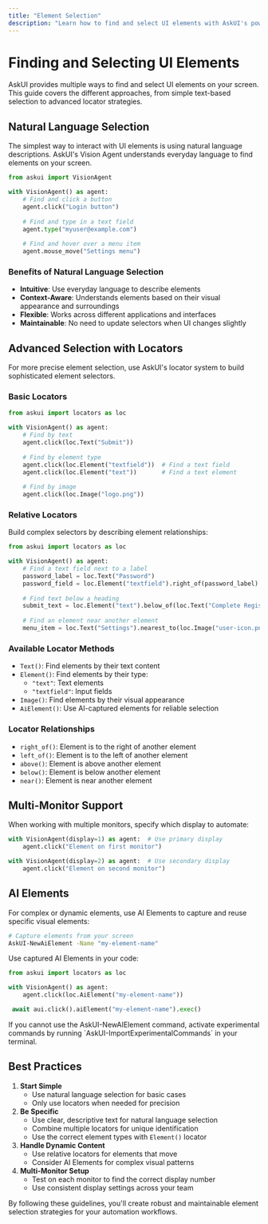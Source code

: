 ```yaml
---
title: "Element Selection"
description: "Learn how to find and select UI elements with AskUI's powerful selection capabilities"
---
```


# Finding and Selecting UI Elements

AskUI provides multiple ways to find and select UI elements on your screen. This guide covers the different approaches, from simple text-based selection to advanced locator strategies.

## Natural Language Selection

The simplest way to interact with UI elements is using natural language descriptions. AskUI's Vision Agent understands everyday language to find elements on your screen.

```python
from askui import VisionAgent

with VisionAgent() as agent:
    # Find and click a button
    agent.click("Login button")
    
    # Find and type in a text field
    agent.type("myuser@example.com")
    
    # Find and hover over a menu item
    agent.mouse_move("Settings menu")
```

### Benefits of Natural Language Selection

- **Intuitive**: Use everyday language to describe elements
- **Context-Aware**: Understands elements based on their visual appearance and surroundings
- **Flexible**: Works across different applications and interfaces
- **Maintainable**: No need to update selectors when UI changes slightly

## Advanced Selection with Locators

For more precise element selection, use AskUI's locator system to build sophisticated element selectors.

### Basic Locators

```python
from askui import locators as loc

with VisionAgent() as agent:
    # Find by text
    agent.click(loc.Text("Submit"))
    
    # Find by element type
    agent.click(loc.Element("textfield"))  # Find a text field
    agent.click(loc.Element("text"))       # Find a text element
    
    # Find by image
    agent.click(loc.Image("logo.png"))
```

### Relative Locators

Build complex selectors by describing element relationships:

```python
from askui import locators as loc

with VisionAgent() as agent:
    # Find a text field next to a label
    password_label = loc.Text("Password")
    password_field = loc.Element("textfield").right_of(password_label)
    
    # Find text below a heading
    submit_text = loc.Element("text").below_of(loc.Text("Complete Registration"))
    
    # Find an element near another element
    menu_item = loc.Text("Settings").nearest_to(loc.Image("user-icon.png"))
```

### Available Locator Methods

- `Text()`: Find elements by their text content
- `Element()`: Find elements by their type:
  - `"text"`: Text elements
  - `"textfield"`: Input fields
- `Image()`: Find elements by their visual appearance
- `AiElement()`: Use AI-captured elements for reliable selection

### Locator Relationships

- `right_of()`: Element is to the right of another element
- `left_of()`: Element is to the left of another element
- `above()`: Element is above another element
- `below()`: Element is below another element
- `near()`: Element is near another element

## Multi-Monitor Support

When working with multiple monitors, specify which display to automate:

```python
with VisionAgent(display=1) as agent:  # Use primary display
    agent.click("Element on first monitor")

with VisionAgent(display=2) as agent:  # Use secondary display
    agent.click("Element on second monitor")
```

## AI Elements

For complex or dynamic elements, use AI Elements to capture and reuse specific visual elements:

```bash
# Capture elements from your screen
AskUI-NewAiElement -Name "my-element-name"
```

Use captured AI Elements in your code:
<CodeGroup>

```python Vision Agent (Python)
from askui import locators as loc

with VisionAgent() as agent:
    agent.click(loc.AiElement("my-element-name"))
```

```python Typescript ADK
 await aui.click().aiElement("my-element-name").exec()
```


</CodeGroup>

<Note>
  If you cannot use the AskUI-NewAIElement command, activate experimental commands by running `AskUI-ImportExperimentalCommands` in your terminal.
</Note>

## Best Practices

1. **Start Simple**
   - Use natural language selection for basic cases
   - Only use locators when needed for precision
2. **Be Specific**
   - Use clear, descriptive text for natural language selection
   - Combine multiple locators for unique identification
   - Use the correct element types with `Element()` locator
3. **Handle Dynamic Content**
   - Use relative locators for elements that move
   - Consider AI Elements for complex visual patterns
4. **Multi-Monitor Setup**
   - Test on each monitor to find the correct display number
   - Use consistent display settings across your team

By following these guidelines, you'll create robust and maintainable element selection strategies for your automation workflows.
